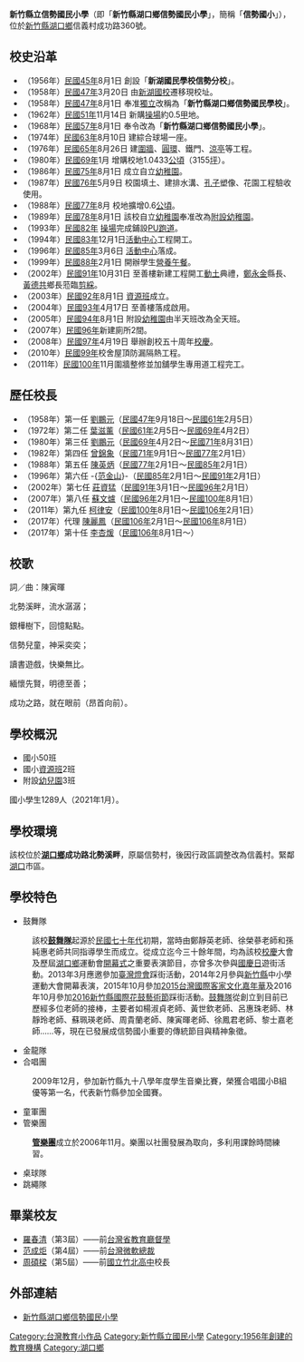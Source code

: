 {{Infobox School
| name = 新竹縣湖口鄉信勢國民小學
| other_name = Sinshih Elementary School of Hsinchu County
| image = [[File:SSES-Logo.png|File:SSES-Logo.png]]
| motto = （願景）'''健康、樂群、上進'''
| established = 1956年 新湖國民學校信勢分校<br />1958年 信勢國民學校<br />1968年 信勢國民小學
| type = 縣立[[國民小學|國民小學]]
| religion = 
| affiliation = 
| district = [[新竹縣|新竹縣]][[湖口鄉|湖口鄉]]
| grades = 
| president = 
| principal = [[李杏煖|李杏煖]]
| dean = 
| college = 
| house = 
| sc = 
| cs = 
| faculty = 
| staff = 
| students = 1289人（2021年1月）
| athletics = 
| conference = 
| colors = 
| mascot = 
| magazine = 
| free_label = 
| free_text = 
| free_label2 = 
| free_text2 = 
| free_label3 = 
| free_text3 = 
| address ={{ROC}} [[臺灣|臺灣]]<br>303119 [[新竹縣|新竹縣]][[湖口鄉|湖口鄉]]信義村成功路360號
| tel = 03-5992133
| fax = 03-5900356
| mail = 
| website = [http://www.sses.hcc.edu.tw/ 新竹縣立信勢國民小學]
}}

'''新竹縣立信勢國民小學'''（即「'''新竹縣湖口鄉信勢國民小學'''」，簡稱「'''信勢國小'''」），位於[[新竹縣|新竹縣]][[湖口鄉|湖口鄉]]信義村成功路360號。

== 校史沿革 ==
*（1956年）[[民國45年|民國45年]]8月1日 創設「'''新湖國民學校信勢分校'''」。
*（1958年）[[民國47年|民國47年]]3月20日 由[[新湖國校|新湖國校]]遷移現校址。
*（1958年）[[民國47年|民國47年]]8月1日 奉准[[獨立|獨立]]改稱為「'''新竹縣湖口鄉信勢國民學校'''」。
*（1962年）[[民國51年|民國51年]]11月14日 新購[[操場|操場]]約0.5[[甲_(單位)|甲]]地。
*（1968年）[[民國57年|民國57年]]8月1日 奉令改為「'''新竹縣湖口鄉信勢國民小學'''」。
*（1974年）[[民國63年|民國63年]]8月10日 建綜合球場一座。
*（1976年）[[民國65年|民國65年]]8月26日 建[[圍牆|圍牆]]、[[圓環|圓環]]、鐵門、[[涼亭|涼亭]]等工程。
*（1980年）[[民國69年|民國69年]]1月 增購校地1.0433[[公頃|公頃]]（3155[[坪|坪]]）。
*（1986年）[[民國75年|民國75年]]8月1日 成立自立[[幼稚園|幼稚園]]。
*（1987年）[[民國76年|民國76年]]5月9日 校園填土、建排水溝、[[孔子|孔子]]塑像、花園工程驗收使用。
*（1988年）[[民國77年|民國77年]]8月 校地擴增0.6[[公頃|公頃]]。
*（1989年）[[民國78年|民國78年]]8月1日 該校自立[[幼稚園|幼稚園]]奉准改為[[附設幼稚園|附設幼稚園]]。
*（1993年）[[民國82年|民國82年]] [[操場|操場]]完成鋪設[[PU跑道|PU跑道]]。
*（1994年）[[民國83年|民國83年]]12月1日[[活動中心|活動中心]]工程開工。
*（1996年）[[民國85年|民國85年]]3月6日 [[活動中心|活動中心]]落成。
*（1999年）[[民國88年|民國88年]]2月1日 開辦學生[[營養午餐|營養午餐]]。
*（2002年）[[民國91年|民國91年]]10月31日 至善樓新建工程開工[[動土|動土]]典禮，[[鄭永金|鄭永金]]縣長、[[黃德共|黃德共]]鄉長蒞臨[[剪綵|剪綵]]。
*（2003年）[[民國92年|民國92年]]8月1日 [[資源班|資源班]]成立。
*（2004年）[[民國93年|民國93年]]4月17日 至善樓落成啟用。
*（2005年）[[民國94年|民國94年]]8月1日 附設[[幼稚園|幼稚園]]由半天班改為全天班。
*（2007年）[[民國96年|民國96年]]新建廁所2間。
*（2008年）[[民國97年|民國97年]]4月19日 舉辦創校五十周年[[校慶|校慶]]。
*（2010年）[[民國99年|民國99年]]校舍屋頂防漏隔熱工程。
*（2011年）[[民國100年|民國100年]]11月圍牆整修並加舖學生專用道工程完工。

== 歷任校長 ==
*（1958年）第一任 [[劉鵬元|劉鵬元]]（[[民國47年|民國47年]]9月18日～[[民國61年|民國61年]]2月5日）
*（1972年）第二任 [[葉滋薰|葉滋薰]]（[[民國61年|民國61年]]2月5日～[[民國69年|民國69年]]4月2日）
*（1980年）第三任 [[劉鵬元|劉鵬元]]（[[民國69年|民國69年]]4月2日～[[民國71年|民國71年]]8月31日）
*（1982年）第四任 [[曾錦象|曾錦象]]（[[民國71年|民國71年]]9月1日～[[民國77年|民國77年]]2月1日）
*（1988年）第五任 [[陳英炳|陳英炳]]（[[民國77年|民國77年]]2月1日～[[民國85年|民國85年]]2月1日）
*（1996年）第六任 -{[[范金山|范金山]]}-（[[民國85年|民國85年]]2月1日～[[民國91年|民國91年]]2月1日）
*（2002年）第七任 [[莊資猛|莊資猛]]（[[民國91年|民國91年]]3月1日～[[民國96年|民國96年]]2月1日）
*（2007年）第八任 [[蘇文爐|蘇文爐]]（[[民國96年|民國96年]]2月1日～[[民國100年|民國100年]]8月1日）
*（2011年）第九任 [[柯律安|柯律安]]（[[民國100年|民國100年]]8月1日～[[民國106年|民國106年]]2月1日）
*（2017年）代理 [[陳麗鳳|陳麗鳳]]（[[民國106年|民國106年]]2月1日～[[民國106年|民國106年]]8月1日）
*（2017年）第十任 [[李杏煖|李杏煖]]（[[民國106年|民國106年]]8月1日～）

== 校歌 ==
詞／曲：陳寅暉

北勢溪畔，流水潺潺；

銀樺樹下，回憶點點。

信勢兒童，神采奕奕；

讀書遊戲，快樂無比。

緬懷先賢，明德至善；

成功之路，就在眼前（昂首向前）。

== 學校概況 ==
*國小50班
*國小[[資源班|資源班]]2班 
*附設[[幼兒園|幼兒園]]3班 

國小學生1289人（2021年1月）。

== 學校環境 ==
該校位於'''[[湖口鄉|湖口鄉]]成功路北勢溪畔'''，原屬信勢村，後因行政區調整改為信義村。緊鄰[[湖口鄉|湖口]]市區。

== 學校特色 ==
*鼓舞隊
:該校'''[[鼓舞隊|鼓舞隊]]'''起源於[[民國七十年代|民國七十年代]]初期，當時由鄭靜英老師、徐榮蔘老師和孫純惠老師共同指導學生而成立。從成立迄今三十餘年間，均為該校[[校慶|校慶]]大會及歷屆[[湖口鄉|湖口鄉]]運動會[[開幕式|開幕式]]之重要表演節目，亦曾多次參與[[中華民國國慶日|國慶日]]遊街活動。2013年3月應邀參加[[臺灣燈會|臺灣燈會]]踩街活動，2014年2月參與[[新竹縣|新竹縣]]中小學運動大會開幕表演，2015年10月參加[[2015台灣國際客家文化嘉年華|2015台灣國際客家文化嘉年華]]及2016年10月參加[[2016新竹縣國際花鼓藝術節|2016新竹縣國際花鼓藝術節]]踩街活動。[[鼓舞隊|鼓舞隊]]從創立到目前已歷經多位老師的接棒，主要者如楊淑貞老師、黃世欽老師、呂惠珠老師、林靜玲老師、蘇珮瑛老師、周貴蘭老師、陳寅暉老師、徐鳳君老師、黎士嘉老師……等，現在已發展成信勢國小重要的傳統節目與精神象徵。
*金龍隊
*合唱團
:2009年12月，參加新竹縣九十八學年度學生音樂比賽，榮獲合唱國小B組優等第一名，代表新竹縣參加全國賽。
*童軍團
*管樂團
:'''[[管樂團|管樂團]]'''成立於2006年11月。樂團以社團發展為取向，多利用課餘時間練習。
*桌球隊
*跳繩隊

== 畢業校友 ==
*[[羅春清|羅春清]]（第3屆）——前[[台灣省|台灣省]][[教育廳|教育廳]][[督學|督學]]
*[[范成炬|范成炬]]（第4屆）——前[[台灣|台灣]][[微軟|微軟]][[總裁|總裁]]
*[[周碩樑|周碩樑]]（第5屆）——前[[國立竹北高中|國立竹北高中]]校長

==外部連結==
*[http://www.sses.hcc.edu.tw/ 新竹縣湖口鄉信勢國民小學] {{Wayback|url=http://www.sses.hcc.edu.tw/ |date=20200202210128 }}

{{新竹縣國民中小學}}

[[Category:台灣教育小作品|Category:台灣教育小作品]]
[[Category:新竹縣立國民小學|Category:新竹縣立國民小學]]
[[Category:1956年創建的教育機構|Category:1956年創建的教育機構]]
[[Category:湖口鄉|Category:湖口鄉]]